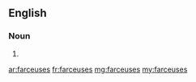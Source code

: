 ==English==

===Noun===
{{head|en|plural}}

# {{plural of|farceuse|lang=en}}

[[ar:farceuses]]
[[fr:farceuses]]
[[mg:farceuses]]
[[my:farceuses]]